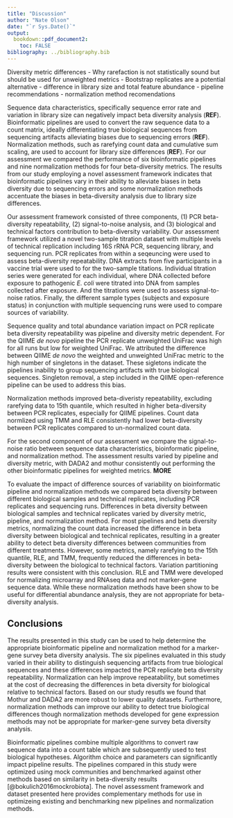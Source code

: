 ```yaml
---
title: "Discussion"
author: "Nate Olson"
date: "`r Sys.Date()`"
output:
  bookdown::pdf_document2:
    toc: FALSE
bibliography: ../bibliography.bib
---
```


Diversity metric differences
- Why rarefaction is not statistically sound but should be used for unweighted metrics
  - Bootstrap replicates are a potential alternative
- difference in library size and total feature abundance
- pipeline recommendations
- normalization method recomendations

Sequence data characteristics, specifically sequence error rate and variation in library size can negatively impact beta diversity analysis (__REF__).
Bioinformatic pipelines are used to convert the raw sequence data to a count matrix, ideally differentiating true biological sequences from sequencing artifacts alleviating biases due to sequencing errors (__REF__).
Normalization methods, such as rarefying count data and cumulative sum scaling, are used to account for library size differences (__REF__).
For our assessment we compared the performance of six bioinformatic pipelines and nine normalization methods for four beta-diversity metrics.
The results from our study employing a novel assessment framework indicates that bioinformatic pipelines vary in their ability to alleviate biases in beta diversity due to sequencing errors and some normalization methods accentuate the biases in beta-diversity analysis due to library size differences.

Our assessment framework consisted of three components, (1) PCR beta-diversity repeatability, (2) signal-to-noise analysis, and (3) biological and technical factors contribution to beta-diversity variability.
Our assessment framework utilized a novel two-sample titration dataset with multiple levels of technical replication including  16S rRNA PCR, sequencing library, and sequencing run.
PCR replicates from within a seqeuncing were used to assess beta-diversity repeatability.
DNA extracts from five participants in a vaccine trial were used to for the two-sample titations.
Individual titration series were generated for each individual, where DNA collected before exposure to pathogenic _E. coli_ were titrated into DNA from samples collected after exposure.
And the titrations were used to assess signal-to-noise ratios.
Finally, the different sample types (subjects and exposure status) in conjunction with multiple sequencing runs were used to compare sources of variability.


Sequence quality and total abundance variation impact on PCR replicate beta diversity repeatability was pipeline and diversity metric dependent.
For the QIIME _de novo_ pipeline the PCR replicate unweighted UniFrac was high for all runs but low for weighted UniFrac.
We attributed the difference between QIIME _de novo_  the weighted and unweighted UniFrac metric to the high number of singletons in the dataset.
These sigletons indicate the pipelines inability to group sequencing artifacts with true biological sequences.
Singleton removal, a step included in the QIIME open-reference pipeline can be used to address this bias.
<!-- NIST runs
weighted and unweighted metrics
phylogenetic and taxonomic metrics

Overall differences in beta diversity metrics are due to differences in how the four metrics measure community similarity.
For phylogenetic metric, the beta diversity tended to be lower compared to the taxonomic metrics.
This was due to low overall phylogenetic diversity, or the majority of the features being phylogenetically closely related. -->

Normalization methods improved beta-diveristy repeatability, excluding rarefying data to 15th quantile, which resulted in higher beta-diversity between PCR replicates, especially for QIIME pipelines.
Count data normlized using TMM and RLE consistently had lower beta-diversity between PCR replicates compared to un-normalized count data.


For the second component of our assessment we compare the signal-to-noise ratio between sequence data characteristics, bioinformatic pipeline, and normalization method.
The assessment results varied by pipeline and diversity metric, with DADA2 and mothur consistently out performing the other bioinformatic pipelines for weighted metrics.
__MORE__


To evaluate the impact of difference sources of variability on bioinformatic pipeline and normalization methods we compared beta diversity between different biological samples and technical replicates, including PCR replicates and sequencing runs.
Differences in beta diversity between biological samples and technical replicates varied by diversity metric, pipeline, and normalization method.
For most pipelines and beta diversity metrics, normalizing the count data increased the difference in beta diversity between biological and technical replicates, resulting in a greater ability to detect beta diversity differences between communities from different treatments.
However, some metrics, namely rarefying to the 15th quantile, RLE, and TMM, frequently reduced the differences in beta-diversity between the biological to technical factors.
Variation partitioning results were consistent with this conclusion.
RLE and TMM were developed for normalizing microarray and RNAseq data and not marker-gene sequence data.
While these normalization methods have been show to be useful for differential abundance analysis, they are not appropriate for beta-diversity analysis.

## Conclusions
The results presented in this study can be used to help determine the appropriate bioinformatic pipeline and normalization method for a marker-gene survey beta diversity analysis.
The six pipelines evaluated in this study varied in their ability to distinguish sequencing artifacts from true biological sequences and these differences impacted the PCR replicate beta diversity repeatability.
Normalization can help improve repeatability, but sometimes at the cost of decreasing the differences in beta diversity for biological relative to technical factors.
Based on our study resutls we found that Mothur and DADA2 are more robust to lower quality datasets.
Furthermore, normalization methods can improve our ability to detect true biological differences though normalization methods developed for gene expression methods may not be appropriate for marker-gene survey beta diversity analysis.

Bioinformatic pipelines combine multiple algorithms to convert raw sequence data into a count table which are subsequently used to test biological hypotheses.
Algorithm choice and parameters can significantly impact pipeline results.
The pipelines compared in this study were optimized using mock communities and benchmarked against other methods based on similarity in beta-diversity results [@bokulich2016mockrobiota].
The novel assessment framework and dataset presented here provides complementary methods for use in optimizeing existing and benchmarking new pipelines and normalization methods.
